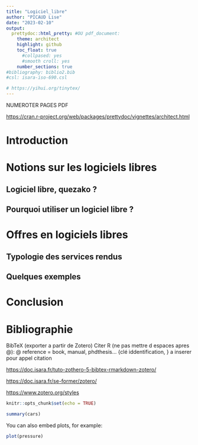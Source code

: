 ```yaml
---
title: "Logiciel_libre"
author: "PICAUD Lise"
date: "2023-02-10"
output:
  prettydoc::html_pretty: #OU pdf_document:
    theme: architect 
    highlight: github
    toc_float: true
      #collpased: yes
      #smooth croll: yes
    number_sections: true 
#bibliography: biblio2.bib
#csl: isara-iso-690.csl

# https://yihui.org/tinytex/
---
```

NUMEROTER PAGES PDF

<https://cran.r-project.org/web/packages/prettydoc/vignettes/architect.html>

# Introduction

# Notions sur les logiciels libres

## Logiciel libre, quezako ?

## Pourquoi utiliser un logiciel libre ?

# Offres en logiciels libres

## Typologie des services rendus

## Quelques exemples

# Conclusion

# Bibliographie

BibTeX (exporter a partir de Zotero)
Citer R (ne pas mettre d espaces apres @): 
@ reference = book, manual, phdthesis...
{clé iddentification, } a inserer pour appel citation

<https://doc.isara.fr/tuto-zothero-5-bibtex-rmarkdown-zotero/>

<https://doc.isara.fr/se-former/zotero/>

<https://www.zotero.org/styles>



```r
knitr::opts_chunk$set(echo = TRUE)
```

```r
summary(cars)
```

You can also embed plots, for example:

```r
plot(pressure)
```

